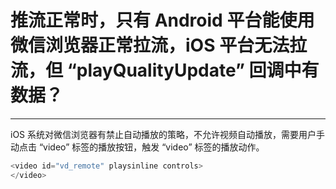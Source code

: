 # 推流正常时，只有 Android 平台能使用微信浏览器正常拉流，iOS 平台无法拉流，但 “playQualityUpdate” 回调中有数据？

- - -

iOS 系统对微信浏览器有禁止自动播放的策略，不允许视频自动播放，需要用户手动点击 “video” 标签的播放按钮，触发 “video” 标签的播放动作。

```js
<video id="vd_remote" playsinline controls>
</video>
```